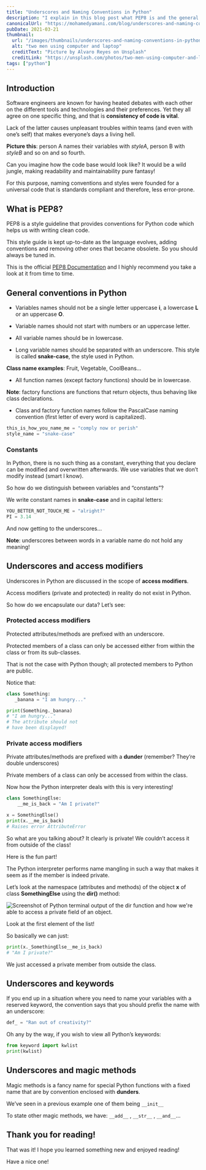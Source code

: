```yaml
---
title: "Underscores and Naming Conventions in Python"
description: "I explain in this blog post what PEP8 is and the general style guidelines it offers for Python for the different use-cases."
canonicalUrl: "https://mohamedyamani.com/blog/underscores-and-naming-conventions-in-python/"
pubDate: 2021-03-21
thumbnail:
  url: "/images/thumbnails/underscores-and-naming-conventions-in-python.jpg"
  alt: "two men using computer and laptop"
  creditText: "Picture by Alvaro Reyes on Unsplash"
  creditLink: "https://unsplash.com/photos/two-men-using-computer-and-laptop-fSWOVc3e06w?utm_medium=referral&utm_source=mohamedyamani.com"
tags: ["python"]
---
```


## Introduction

Software engineers are known for having heated debates with each other on the different tools and technologies and their preferences. Yet they all agree on one specific thing, and that is **consistency of code is vital**.

Lack of the latter causes unpleasant troubles within teams (and even with one’s self) that makes everyone’s days a living hell.

**Picture this**: person A names their variables with _styleA_, person B with _styleB_ and so on and so fourth.

Can you imagine how the code base would look like? It would be a wild jungle, making readability and maintainability pure fantasy!

For this purpose, naming conventions and styles were founded for a universal code that is standards compliant and therefore, less error-prone.

## What is PEP8?

PEP8 is a style guideline that provides conventions for Python code which helps us with writing clean code.

This style guide is kept up-to-date as the language evolves, adding conventions and removing other ones that became obsolete. So you should always be tuned in.

This is the official [PEP8 Documentation](https://www.python.org/dev/peps/pep-0008/) and I highly recommend you take a look at it from time to time.

## General conventions in Python

- Variables names should not be a single letter uppercase **i**, a lowercase **L** or an uppercase **O**.

- Variable names should not start with numbers or an uppercase letter.

- All variable names should be in lowercase.

- Long variable names should be separated with an underscore. This style is called **snake-case**, the style used in Python.

**Class name examples**: Fruit, Vegetable, CoolBeans…

- All function names (except factory functions) should be in lowercase.

**Note**: factory functions are functions that return objects, thus behaving like class declarations.

- Class and factory function names follow the PascalCase naming convention (first letter of every word is capitalized).

```python
this_is_how_you_name_me = "comply now or perish"
style_name = "snake-case"
```

### Constants

In Python, there is no such thing as a constant, everything that you declare can be modified and overwritten afterwards. We use variables that we don’t modify instead (smart I know).

So how do we distinguish between variables and “constants”?

We write constant names in **snake-case** and in capital letters:

```python
YOU_BETTER_NOT_TOUCH_ME = "alright?"
PI = 3.14
```

And now getting to the underscores…

**Note**: underscores between words in a variable name do not hold any meaning!

## Underscores and access modifiers

Underscores in Python are discussed in the scope of **access modifiers**.

Access modifiers (private and protected) in reality do not exist in Python.

So how do we encapsulate our data? Let’s see:

### Protected access modifiers

Protected attributes/methods are prefixed with an underscore.

Protected members of a class can only be accessed either from within the class or from its sub-classes.

That is not the case with Python though; all protected members to Python are public.

Notice that:

```python
class Something:
   _banana = "I am hungry..."

print(Something._banana)
# "I am hungry..."
# The attribute should not
# have been displayed!
```

### Private access modifiers

Private attributes/methods are prefixed with a **dunder** (remember? They’re double underscores)

Private members of a class can only be accessed from within the class.

Now how the Python interpreter deals with this is very interesting!

```python
class SomethingElse:
    __me_is_back = "Am I private?"

x = SomethingElse()
print(x.__me_is_back)
# Raises error AttributeError
```

So what are you talking about? It clearly is private! We couldn’t access it from outside of the class!

Here is the fun part!

The Python interpreter performs name mangling in such a way that makes it seem as if the member is indeed private.

Let’s look at the namespace (attributes and methods) of the object **x** of class **SomethingElse** using the **dir()** method:

![Screenshot of Python terminal output of the dir function and how we're able to access a private field of an object.](/images/python-object-namespace-private-fields.png)

Look at the first element of the list!

So basically we can just:

```python
print(x._SomethingElse__me_is_back)
# "Am I private?"
```

We just accessed a private member from outside the class.

## Underscores and keywords

If you end up in a situation where you need to name your variables with a reserved keyword, the convention says that you should prefix the name with an underscore:

```python
def_ = "Ran out of creativity?"
```

Oh any by the way, if you wish to view all Python’s keywords:

```python
from keyword import kwlist
print(kwlist)
```

## Underscores and magic methods

Magic methods is a fancy name for special Python functions with a fixed name that are by convention enclosed with **dunders**.

We’ve seen in a previous example one of them being `__init__`

To state other magic methods, we have: `__add__` , `__str__` , `__and__`...

## Thank you for reading!

That was it! I hope you learned something new and enjoyed reading!

Have a nice one!
